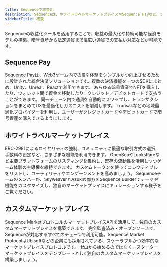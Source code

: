 ```yaml
---
title: Sequenceで収益化
description: Sequenceは、ホワイトラベルマーケットプレイスやSequence Payなど、ブロックチェーン対応ゲームを収益化するためのさまざまなオプションを提供しています。
sidebarTitle: 概要
---
```


Sequenceの収益化ツールを活用することで、収益の最大化や持続可能な経済モデルの構築、暗号資産から法定通貨まで幅広い通貨での支払い対応などが可能です。

## Sequence Pay

<CardGroup cols={2}>
  <Card title="概要" icon="cart-plus" href="/solutions/payments/overview">
    Sequence Payは、Web3ゲーム内での取引体験をシンプルかつ向上させるために設計された統合決済ソリューションです。複数の決済機能を一つのSDKにまとめ、Unity、Unreal、Reactで利用できます。
  </Card>

  <Card title="チェックアウト" icon="credit-card" href="/sdk/web/guides/checkout">
    あらゆる暗号資産でNFTを購入したり、ウォレット間で資金を移動したり、クレジット／デビットカードで支払うことができます。
  </Card>

  <Card title="Smart Swaps" icon="right-left" href="/sdk/web/guides/smart-swaps">
    同一チェーン内で通貨を自動的にスワップし、トランザクションをまとめてUXを最適化しガスコストを削減します。
  </Card>

  <Card title="法定通貨オンランプ" icon="money-bill-wave" href="/sdk/web/guides/on-ramp">
    Transakなどの地域最適化プロバイダーを利用し、ユーザーがクレジットカードやデビットカードで暗号資産を購入できるようにします。
  </Card>
</CardGroup>

## ホワイトラベルマーケットプレイス

<CardGroup cols={2}>
  <Card title="ロイヤリティの強制" icon="store" href="/solutions/marketplaces/white-label-marketplace/overview">
    ERC-2981によるロイヤリティの強制、コミュニティに最適な取引方式の選択、手数料の設定など、さまざまな機能を利用できます。
  </Card>

  <Card title="リスティングの集約" icon="layer-group" href="/solutions/marketplaces/white-label-marketplace/guide/">
    OpenSeaやLooksRareなど主要プラットフォームのリスティングを集約し、既存の流動性を活用しつつゲーム体験の主導権を維持できます。
  </Card>

  <Card title="カスタムトークンの活用" icon="coins" href="/solutions/marketplaces/white-label-marketplace/guide/">
    カスタムトークンを使ってコレクティブルをリストし、ユーティリティやエンゲージメントを高めましょう。
  </Card>

  <Card title="ビデオウォークスルー" icon="video" href="/solutions/marketplaces/white-label-marketplace/guide#watch-a-marketplace-be-launched-in-minutes">
    Sequenceチームのメンバーが、SkyweaverとAzukiの両方をSequence Builderでテーマや機能をカスタマイズし、独自のマーケットプレイスにキュレーションする様子をご覧ください。
  </Card>
</CardGroup>

## カスタムマーケットプレイス

<CardGroup cols={2}>
  <Card title="マーケットプレイスAPI" icon="hammer" href="/api-references/marketplace/endpoints">
    Sequence MarketプロトコルのマーケットプレイスAPIを活用して、独自のカスタムマーケットプレイスを構築できます。
  </Card>

  <Card title="Sequence Marketプロトコル" icon="code-branch" href="https://github.com/0xsequence/marketplace-contracts/tree/master">
    完全監査済み・オープンソースで、Sequenceが対応するすべてのチェーンで利用可能。Sequence Market ProtocolはUbisoftなどの企業にも採用されている、スケーラブルかつ効率的なマーケットプレイスプロトコルです。
  </Card>

  <Card title="スターターマーケットプレイス" icon="rocket" href="/solutions/marketplaces/custom-marketplace/getting-started">
    ゼロから始めるのではなく、スターターマーケットプレイスをテンプレートとして独自のカスタムマーケットプレイスを構築しましょう。
  </Card>
</CardGroup>